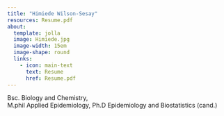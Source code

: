 ---
title: "Himiede Wilson-Sesay"
resources: Resume.pdf
about: 
  template: jolla
  image: Himiede.jpg
  image-width: 15em
  image-shape: round
  links: 
    - icon: main-text
      text: Resume
      href: Resume.pdf
---

Bsc. Biology and Chemistry,\
M.phil Applied Epidemiology, Ph.D Epidemiology and Biostatistics (cand.)
